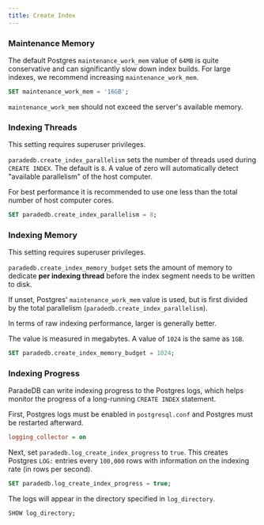 ```yaml
---
title: Create Index
---
```


### Maintenance Memory

The default Postgres `maintenance_work_mem` value of `64MB` is quite conservative and can significantly slow down index builds. For large indexes,
we recommend increasing `maintenance_work_mem`.

```sql
SET maintenance_work_mem = '16GB';
```

`maintenance_work_mem` should not exceed the server's available memory.

### Indexing Threads

<Note>This setting requires superuser privileges.</Note>

`paradedb.create_index_parallelism` sets the number of threads used during `CREATE INDEX`. The default is `8`. A value of zero will
automatically detect "available parallelism" of the host computer.

For best performance it is recommended to use one less than the total number of host computer cores.

```sql
SET paradedb.create_index_parallelism = 8;
```

### Indexing Memory

<Note>This setting requires superuser privileges.</Note>

`paradedb.create_index_memory_budget` sets the amount of memory to dedicate **per indexing thread** before the index segment needs to be
written to disk.

If unset, Postgres' `maintenance_work_mem` value is used, but is first divided by the total parallelism (`paradedb.create_index_parallelism`).

In terms of raw indexing performance, larger is generally better.

The value is measured in megabytes. A value of `1024` is the same as `1GB`.

```sql
SET paradedb.create_index_memory_budget = 1024;
```

### Indexing Progress

ParadeDB can write indexing progress to the Postgres logs, which helps monitor the progress of a long-running `CREATE INDEX` statement.

First, Postgres logs must be enabled in `postgresql.conf` and Postgres must be restarted afterward.

```ini postgresql.conf
logging_collector = on
```

Next, set `paradedb.log_create_index_progress` to `true`. This creates Postgres `LOG:` entries every `100,000` rows with information on the indexing rate (in rows per second).

```sql
SET paradedb.log_create_index_progress = true;
```

The logs will appear in the directory specified in `log_directory`.

```sql
SHOW log_directory;
```
